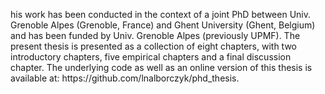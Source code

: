\chapter*{Preface}

\initial{T}his work has been conducted in the context of a joint PhD between Univ. Grenoble Alpes (Grenoble, France) and Ghent University (Ghent, Belgium) and has been funded by Univ. Grenoble Alpes (previously UPMF). The present thesis is presented as a collection of eight chapters, with two introductory chapters, five empirical chapters and a final discussion chapter. The underlying code as well as an online version of this thesis is available at: https://github.com/lnalborczyk/phd_thesis.

<!--
In Chapter 1, we introduce, review, and discuss the main theoretical frameworks related to rumination and inner speech. In addition to theoretical concepts, we review the methods that have been used to investigate each phenomenon. For inner speech, we also provide a brief and non-exhaustive historical review from 1850 to present days. In Chapter 2, we provide some core technical details related to the methodology we used in our work. This chapter contains elements that could not be included in experimental chapters, such as a brief introduction to surface electromyography and a motivated description of our statistical approach. Because these details usually do not find their place in empirical papers, we wanted to provide the reader this complementary information that, we think, will facilitate the reading of subsequent empirical chapters.

In Chapter 3, we present an experimental protocol aiming to highlight the facial electromyographic correlates of induced rumination. Moreover, we aimed to evaluate whether interfering with the speech motor system (via orofacial relaxation) would disrupt rumination more importantly than a motor interference directed to another part of the body (an arm relaxation). Results of this experiment suggest that induced rumination is accompanied by increased facial muscular activity (as compared to rest) and that an orofacial relaxation would be slightly more efficient in reducing rumination than a non-orofacial relaxation. However, as the increase in facial muscular activity was not restricted to the orofacial area, it is difficult to conclude with absolute certainty that these activations were exclusively related to speech production processes.

In Chapter 4, we present the results of an experiment aiming to differentiate the muscular correlates of different types of rumination. More precisely, we aimed to induce rumination in either a verbal or a non-verbal (e.g., visual) modality to identify modality-specific EMG correlates. Although this inductions in different modalities was not successful, post-hoc comparison of a posteriori groups of verbal versus non-verbal ruminators did not reveal differences in their EMG correlates. These results, although they replicate those presented in Chapter 3 (because the orofacial EMG amplitude was higher after rumination induction than at rest) go against the interpretation of these orofacial muscular correlates being related to speech production processes (because they were not specifically associated to *verbal* rumination). Moreover, we observed opposite effects of relaxation on self-reported state rumination to those we observed in Chapter 3.

In Chapter 5, we examine the muscle-specific electromyographic correlates of inner speech during the production of rounded and spread disyllabic nonwords. We carried out this study to replicate classic findings of the literature and to ensure that our methodology was appropriate to investigate the EMG correlates of inner speech production. Contrary to our predictions, we did not find muscle-specific EMG correlates of inner speech production. We then adopted a classification strategy, and although we were able to attain reasonable accuracy levels in classifying classes of nonwords produces overtly, we were not able to classify classes of nonwords produced covertly. We discuss these findings and their implications for EMG studies of inner speech.

In Chapter 6, we switched to another strategy and instead of examining the peripheral muscular correlates of inner speech production, we aimed to directly interfere with the speech motor system to probe its role in induced rumination. To this end, we used articulatory suppression (here, silent mouthing) following a rumination induction and compared its effects to a control finger-tapping condition. Although the interpretation of the results of this experiment are complicated by certain methodological limitations of the paradigm we used, the results of this experiment suggest that articulatory suppression was not more efficient than finger-tapping in reducing self-reported levels of state rumination. This suggests (in addition to results from previous chapters) that rumination may be a form of inner speech that does not *require* the involvement of the speech motor system.

In Chapter 7, we used the same strategy (articulatory suppression) to examine the role of the speech motor system in rumination. We used a protocol similar to the protocol we used in Chapter 6, except that we used better measures of state rumination, a proper control condition and a more naturalistic form of articulatory suppression (chewing). In addition to rumination, we induced another form of (more adaptive) repetitive thinking: problem-solving. We then compared the effects of articulatory suppression versus finger-tapping on the two thinking styles. Preliminary results suggest that chewing did not disrupt rumination (or problem-solving) more than finger-tapping.

Finally, in Chapter 8, we discuss the overall findings and suggest ways forward from both an experimental and a theoretical perspective.

\newpage
\blankpage

-->

\clearemptydoublepage
